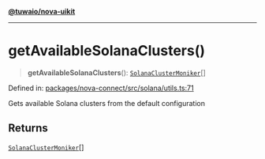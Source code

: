 [**@tuwaio/nova-uikit**](../../../../README.md)

***

# getAvailableSolanaClusters()

> **getAvailableSolanaClusters**(): [`SolanaClusterMoniker`](../type-aliases/SolanaClusterMoniker.md)[]

Defined in: [packages/nova-connect/src/solana/utils.ts:71](https://github.com/TuwaIO/nova-uikit/blob/2ae3a349604a64908af94ae1f3372a75a95a5510/packages/nova-connect/src/solana/utils.ts#L71)

Gets available Solana clusters from the default configuration

## Returns

[`SolanaClusterMoniker`](../type-aliases/SolanaClusterMoniker.md)[]
